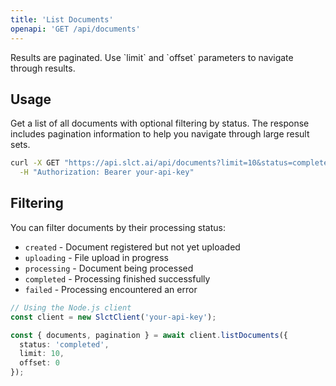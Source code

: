 ```yaml
---
title: 'List Documents'
openapi: 'GET /api/documents'
---
```


<Note>
  Results are paginated. Use `limit` and `offset` parameters to navigate through results.
</Note>

## Usage

Get a list of all documents with optional filtering by status. The response includes pagination information to help you navigate through large result sets.

```bash
curl -X GET "https://api.slct.ai/api/documents?limit=10&status=completed" \
  -H "Authorization: Bearer your-api-key"
```

## Filtering

You can filter documents by their processing status:

- `created` - Document registered but not yet uploaded
- `uploading` - File upload in progress
- `processing` - Document being processed
- `completed` - Processing finished successfully
- `failed` - Processing encountered an error

```typescript
// Using the Node.js client
const client = new SlctClient('your-api-key');

const { documents, pagination } = await client.listDocuments({
  status: 'completed',
  limit: 10,
  offset: 0
});
```